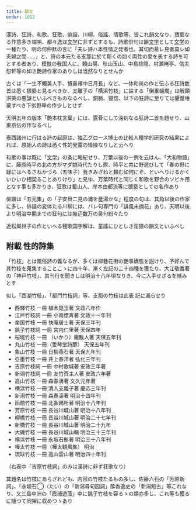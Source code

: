 ```yaml
---
title: 韻文
order: 1012
---
```


漢詩、狂詩、和歌、狂歌、俳諧、川柳、俗謠、情歌等、皆これ韻文なり、猥褻なる作意多き端唄、都々逸は[文学](/main/10-literature/)に非ずとするも、詩歌俳句は韻[文学](/main/10-literature/)として[文学](/main/10-literature/)の一種たり、明の何仲默の言に「夫レ詩ハ本性情之発者也。其切而昜レ見者莫レ如夫婦之間……」と、詩の本元たる支那に於て斯くの如く両性の愛を表する詩を可とする者あり、模倣の我国人に、頼山陽、秋山玉山、中島棕隠、村瀬栲亭、信夫恕軒等の如き艶詩作家のありしは当然なりとせんか


古くは「一生不觸美人手、犢鼻褌中日月長」など、一休和尚の作と伝ふる狂詩数首は悉く猥褻と見るべきか、支離子の「横浜竹枝」に註する「倒乗蝋燭」は解頤洪笑の悪謔といふべきものなるべし、銅脈、寝惚、以下の狂詩に至りては顰蹙唾棄すべき下劣野卑の作少しとせず

天明五年の版本「艶本枕言葉」には、露骨にして深刻なる狂詩二首を題せり、山東京伝の作なるべし


泰西諸州に行はる詩の起原は、独乙グロース博士の比較人種学的研究の結果によれば、原始人の詩は悉く性的発露の情操なりしと云へり


和歌の事は既に「[文学](/main/10-literature/)」の条に略紀せり、万葉以後の一例を云はん、「大和物語」に、藤原時平の北の方がマダ娘時代たりし際、時平と共に野遊びして「春の野に緑にはへるさねかづら（五味子）我きみざねと頼む如何にぞ、といへりけるかくいひいひ相契ることありけり」と見ゆ、万葉時代と同じく和歌を野合のソビキ用となす事も多かりき、狂歌は蜀山人、岸本由都流等に猥褻としての名作あり

俳諧は「五元集」の「子安貝二見の浦を産湯かな」程度の句は、其角以後の作家に多し、俳諧の変体たる川柳には、バレ句専門の「誹風未摘花」あり、天明以後より明治中期までの狂句には無辺数万の臭句紛々たり


近松巣林子の作といへる毬歌国宇解は、童謠にひとしき淫猥の韻文といふべし

## 附載 性的詩集

「竹枝」とは風俗詩の義なるが、多くは柳巷花街の艶事嬌態を説けり、予好んで其竹枝を蒐集することこゝに四十年、漸く左記の二十四種を獲たり、大江敬香著の「神戸竹枝」、其刊行を聞きしは明治十八年頃なりき、今に入手せざるを憾みとす

似し「西湖竹枝」、「都門竹枝詞」等、支那の竹枝は此表
記に漏らせり

* 西驛竹枝	一冊	植木晃玉著	文政八年作
* 江戸竹枝詞	一冊	小南慓斉著	文政十一年刊
* 楽国竹枝	一冊	快庵居士著	天保三年刊
* 銚子竹枝詞	一冊	宮内仁里著	天保四年
* 桜堤竹枝	一冊	（いかり）庵散人著	天保五年刊
* 丸山竹枝	一冊（愛琴堂詩醇）	天保五年刊
* 象山竹枝	一冊	日柳燕石著	天保九年刊
* 亞墨竹枝	一冊	井上舂洋著	弘化三年刊
* 吉原竹枝詞	一冊	中村歌城著	安政三年著
* 新潟竹枝詞	一冊	友竹斉主人著	安政六年著
* 高山竹枝	一冊	森春濤著	文久元年著
* 横浜竹枝	一冊	清人支離子著	慶応三年刊
* 新潟竹枝	一冊	森舂濤著	明治十四年刊
* 函館竹枝	一冊	北条鴎所著	明治十八年刊
* 芳原竹枝	一冊	長谷川城山著	明治十八年刊
* 柳橋竹枝	一冊	長谷川城山著	明治二十七年刊
* 新橋竹枝	一冊	長谷川城山著	明治二十九年
* 大磯竹枝	一冊	長谷川城山輯	明治三十三年刊
* 横浜竹枝	一冊	永坂石拠著	明治三十八年刊
* 樺太竹枝	一冊（樺太観風集）	明治
* 琉球竹枝	一冊	高山雲山著	明治四十年刊

（右表中「吉原竹枝詞」のみは漢詩に非ず狂歌なり）

其題名は竹枝にあらざれども、内容の竹枝たるもの多し、佐藤六石の「芳原新詞」、「永坂石◯（たい）の「新潟尋句図詞」酔香逸史の「新潟短古」等これなり、又三島中洲の「霞浦遊藻」中に銚子竹枝を容るゝの類亦多し、これ等も獲るに隨つて同架に収めつゝあり
